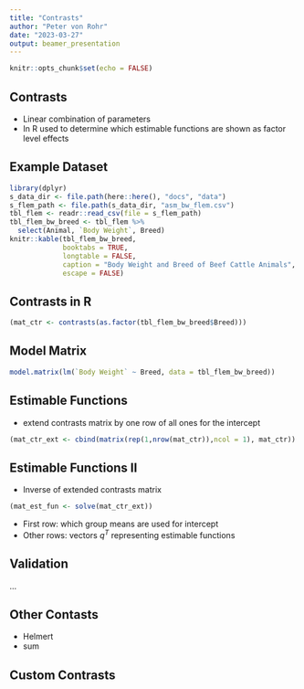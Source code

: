 ```yaml
---
title: "Contrasts"
author: "Peter von Rohr"
date: "2023-03-27"
output: beamer_presentation
---
```


```r
knitr::opts_chunk$set(echo = FALSE)
```

## Contrasts

* Linear combination of parameters
* In R used to determine which estimable functions are shown as factor level effects


## Example Dataset

```r
library(dplyr)
s_data_dir <- file.path(here::here(), "docs", "data")
s_flem_path <- file.path(s_data_dir, "asm_bw_flem.csv")
tbl_flem <- readr::read_csv(file = s_flem_path)
tbl_flem_bw_breed <- tbl_flem %>% 
  select(Animal, `Body Weight`, Breed) 
knitr::kable(tbl_flem_bw_breed,
             booktabs = TRUE,
             longtable = FALSE,
             caption = "Body Weight and Breed of Beef Cattle Animals",
             escape = FALSE)
```


## Contrasts in R

```r
(mat_ctr <- contrasts(as.factor(tbl_flem_bw_breed$Breed)))
```


## Model Matrix

```r
model.matrix(lm(`Body Weight` ~ Breed, data = tbl_flem_bw_breed))
```


## Estimable Functions

* extend contrasts matrix by one row of all ones for the intercept

```r
(mat_ctr_ext <- cbind(matrix(rep(1,nrow(mat_ctr)),ncol = 1), mat_ctr))
```


## Estimable Functions II

* Inverse of extended contrasts matrix

```r
(mat_est_fun <- solve(mat_ctr_ext))
```

* First row: which group means are used for intercept
* Other rows: vectors $q^T$ representing estimable functions


## Validation

...


## Other Contasts

* Helmert
* sum


## Custom Contrasts



